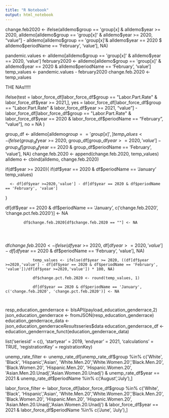 ```yaml
---
title: "R Notebook"
output: html_notebook
---
```

change.feb2020 <- ifelse(alldemo$group == 'group[x] & alldemo$year >= 2020, alldemo[alldemo$group == 'group[x]' & alldemo$year >= 2020, "value"] - alldemo[alldemo$group == 'group[x]'& alldemo$year == 2020 $ alldemo$periodName == 'February', 'value'], NA)

pandemic.values <- alldemo[alldemo$group == 'group[x]' & alldemo$year == 2020, 'value']
february2020 <- alldemo[alldemo$group == 'group[x]' & alldemo$year == 2020 & alldemo$periodName == 'February', 'value']
temp_values <- pandemic.values - february2020 
change.feb.2020 <- temp_values 



THE NAs!!!!!

ifelse(test = labor_force_df[labor_force_df$group == "Labor.Part.Rate" & labor_force_df$year >= 2021,], yes = labor_force_df[labor_force_df$group == "Labor.Part.Rate" & labor_force_df$year >= 2021, "value"] -  labor_force_df[labor_force_df$group == "Labor.Part.Rate" & labor_force_df$year == 2020 & labor_force_df$periodName == "February", "value"], no = NA )


group_df <- alldemo[alldemo$group == 'group[x]',]
temp_values <- ifelse(group_df$year >= 2020, group_df[group_df$year >=2020,'value'] - group_df[group_df$year == 2020 & group_df$periodName == 'February', 'value'], NA)
change.feb.2020 <- append(change.feb.2020, temp_values)
alldemo <- cbind(alldemo, change.feb.2020)

if(df$year >= 2020){
      if(df$year == 2020 & df$periodName == 'January'
                temp_values)
      
      <- df[df$year >=2020,'value'] - df[df$year == 2020 & df$periodName == 'February', 'value']
}


df[df$year == 2020 & df$periodName == 'January', c('change.feb.2020', 'change.pct.feb.2020')] <- NA

            df$change.feb.2020[df$change.feb.2020 == ""] <- NA
            
          
          
  df$change.feb.2020 <- ifelse(df$year >= 2020, df[df$year >=2020,'value'] - df[df$year == 2020 & df$periodName == 'February', 'value'], NA)
                
                temp_values <- ifelse(df$year >= 2020, ((df[df$year >=2020,'value'] - df[df$year == 2020 & df$periodName == 'February', 'value'])/df[df$year >=2020,'value']) * 100, NA)
                
                df$change.pct.feb.2020 <- round(temp_values, 1)
                
                df[df$year == 2020 & df$periodName == 'January', c('change.feb.2020', 'change.pct.feb.2020')] <- NA
        
        
resp_education_genderrace <- blsAPI(payload_education_genderrace,2)
json_education_genderrace <- fromJSON(resp_education_genderrace)
education_genderrace_data <- json_education_genderrace$Results$series$data
education_genderrace_df <- education_genderrrace_funct(education_genderrace_data)



list('seriesid' = c(), 'startyear' = 2019, 'endyear' = 2021, 'calculations' = TRUE, 'registrationKey' = registrationKey)

unemp_rate_filter <- unemp_rate_df[unemp_rate_df$group %in% c('White', 'Black', 'Hispanic','Asian',
                                         'White.Men.20','White.Women.20','Black.Men.20', 
                                         'Black.Women.20', 'Hispanic.Men.20', 'Hispanic.Women.20', 
                                         'Asian.Men.20.Unadj','Asian.Women.20.Unadj') 
              & unemp_rate_df$year == 2021 & unemp_rate_df$periodName %in% c('August','July'),]

labor_force_filter <- labor_force_df[labor_force_df$group %in% c('White', 'Black', 'Hispanic','Asian',
                                                              'White.Men.20','White.Women.20','Black.Men.20', 
                                                              'Black.Women.20', 'Hispanic.Men.20', 'Hispanic.Women.20', 
                                                              'Asian.Men.20.Unadj','Asian.Women.20.Unadj') 
                                   & labor_force_df$year == 2021 & labor_force_df$periodName %in% c('June', 'July'),] 

                